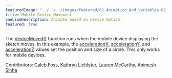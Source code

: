 ---
featuredImage: "../../../images/featured/02_Animation_And_Variables-02_Mobile_Device_Movement-thumbnail.jpg"
title: Mobile Device Movement
oneLineDescription: Animate based on device motion.
featured: true
---

The <a href="https://p5js.org/reference/#/p5/deviceMoved" target="_blank">deviceMoved()</a>
function runs when the mobile device displaying the sketch moves.
In this example, the
<a href="https://p5js.org/reference/#/p5/accelerationX" target="_blank">accelerationX</a>,
<a href="https://p5js.org/reference/#/p5/accelerationY" target="_blank">accelerationY</a>,
and <a href="https://p5js.org/reference/#/p5/accelerationZ" target="_blank">accelerationZ</a>
values set the position and size of a circle.
This only works for mobile devices.

Contributors: <a href="https://github.com/calebfoss" target="_blank">Caleb Foss</a>, <a href="https://github.com/katlich112358" target="_blank">Kathryn Lichlyter</a>, <a href="https://github.com/lmccart" target="_blank">Lauren McCarthy</a>, <a href="https://github.com/AnimeshSinha1309" target="_blank">Animesh Sinha</a>